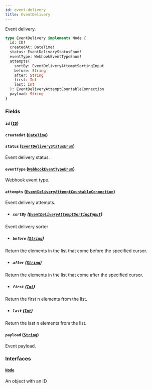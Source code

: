```yaml
---
id: event-delivery
title: EventDelivery
---
```


Event delivery.

```graphql
type EventDelivery implements Node {
  id: ID!
  createdAt: DateTime!
  status: EventDeliveryStatusEnum!
  eventType: WebhookEventTypeEnum!
  attempts(
    sortBy: EventDeliveryAttemptSortingInput
    before: String
    after: String
    first: Int
    last: Int
  ): EventDeliveryAttemptCountableConnection
  payload: String
}
```

### Fields

#### `id` ([`ID`](../../../developer/api-reference/scalars/id))

#### `createdAt` ([`DateTime`](../../../developer/api-reference/scalars/date-time))

#### `status` ([`EventDeliveryStatusEnum`](../../../developer/api-reference/enums/event-delivery-status-enum))

Event delivery status.

#### `eventType` ([`WebhookEventTypeEnum`](../../../developer/api-reference/enums/webhook-event-type-enum))

Webhook event type.

#### `attempts` ([`EventDeliveryAttemptCountableConnection`](../../../developer/api-reference/objects/event-delivery-attempt-countable-connection))

Event delivery attempts.

- ##### `sortBy` ([`EventDeliveryAttemptSortingInput`](../../../developer/api-reference/inputs/event-delivery-attempt-sorting-input))

Event delivery sorter

- ##### `before` ([`String`](../../../developer/api-reference/scalars/string))

Return the elements in the list that come before the specified cursor.

- ##### `after` ([`String`](../../../developer/api-reference/scalars/string))

Return the elements in the list that come after the specified cursor.

- ##### `first` ([`Int`](../../../developer/api-reference/scalars/int))

Return the first n elements from the list.

- ##### `last` ([`Int`](../../../developer/api-reference/scalars/int))

Return the last n elements from the list.

#### `payload` ([`String`](../../../developer/api-reference/scalars/string))

Event payload.

### Interfaces

#### [`Node`](../../../developer/api-reference/interfaces/node)

An object with an ID
